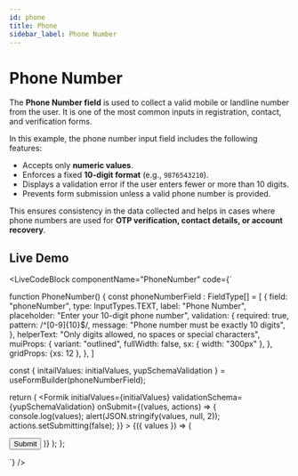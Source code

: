```yaml
---
id: phone
title: Phone
sidebar_label: Phone Number
---
```



# Phone Number
The **Phone Number field** is used to collect a valid mobile or landline number from the user. It is one of the most common inputs in registration, contact, and verification forms.  

In this example, the phone number input field includes the following features:

- Accepts only **numeric values**.  
- Enforces a fixed **10-digit format** (e.g., `9876543210`).  
- Displays a validation error if the user enters fewer or more than 10 digits.  
- Prevents form submission unless a valid phone number is provided.  

This ensures consistency in the data collected and helps in cases where phone numbers are used for **OTP verification, contact details, or account recovery**.


## Live Demo
<LiveCodeBlock
  componentName="PhoneNumber"
  code={`

function PhoneNumber() {
  const phoneNumberField : FieldType[] = [
  {
    field: "phoneNumber",
    type: InputTypes.TEXT,
    label: "Phone Number",
    placeholder: "Enter your 10-digit phone number",
    validation: {
      required: true,
      pattern: /^[0-9]{10}$/,
      message: "Phone number must be exactly 10 digits",
    },
    helperText: "Only digits allowed, no spaces or special characters",
    muiProps: {
      variant: "outlined",
      fullWidth: false,
      sx: { width: "300px" },
    },
    gridProps: {xs: 12  },
  },
]

const { initailValues: initialValues, yupSchemaValidation } = useFormBuilder(phoneNumberField);

  return (
    <Formik
      initialValues={initialValues}
      validationSchema={yupSchemaValidation}
      onSubmit={(values, actions) => {
        console.log(values);
        alert(JSON.stringify(values, null, 2));
        actions.setSubmitting(false);
      }}
    >
      {({ values }) => (
        <Form>
          <FormBuilder
            group="form"
            values={values}
            data-test="form"
            fields={phoneNumberField}
          />
          <Box
            width="100%"
            display="flex"
            justifyContent="center"
            alignItems="center"
            mt={2}
          >
            <Button variant="solid" type="submit">
              Submit
            </Button>
          </Box>
        </Form>
      )}
    </Formik>
  );
};

`}
/>
